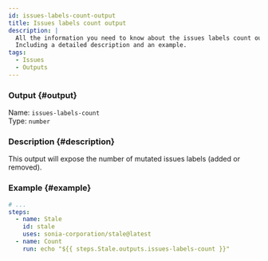 ```yaml
---
id: issues-labels-count-output
title: Issues labels count output
description: |
  All the information you need to know about the issues labels count output.
  Including a detailed description and an example.
tags:
  - Issues
  - Outputs
---
```


### Output {#output}

Name: `issues-labels-count`  
Type: `number`

### Description {#description}

This output will expose the number of mutated issues labels (added or removed).

### Example {#example}

```yml {6-7}
# ...
steps:
  - name: Stale
    id: stale
    uses: sonia-corporation/stale@latest
  - name: Count
    run: echo "${{ steps.Stale.outputs.issues-labels-count }}"
```
